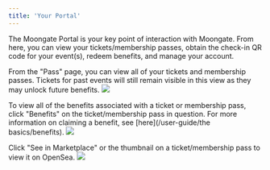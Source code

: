 ```yaml
---
title: 'Your Portal'
---
```

The Moongate Portal is your key point of interaction with Moongate. From here, you can view your tickets/membership passes, obtain the check-in QR code for your event(s), redeem benefits, and manage your account.

From the "Pass" page, you can view all of your tickets and membership passes. Tickets for past events will still remain visible in this view as they may unlock future benefits.
<img src="/user-guide/images/the-basics/your-portal/pass.avif"/>

To view all of the benefits associated with a ticket or membership pass, click "Benefits" on the ticket/membership pass in question. For more information on claiming a benefit, see [here](/user-guide/the basics/benefits).
<img src="/user-guide/images/the-basics/your-portal/benefits button.avif"/>

Click "See in Marketplace" or the thumbnail on a ticket/membership pass to view it on OpenSea.
<img src="/user-guide/images/the-basics/your-portal/marketplace button.avif"/>